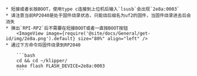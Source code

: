 

    * 短接或者长按BOOT，使用type c连接到上位机后输入`lsusb`会出现`2e8a:0003` 
    * 请注意当前RP2040是处于固件烧录状态，只能烧后缀名为uf2的固件，当固件烧录进去后会消失
    * 弹出`RPI-RP2`后不需要在短接BOOT或者一直按BOOT按钮
        <ImageView image={require('@site/docs/General/get-id/img/2e8a.png').default} size="80%" align="left" /> 
    * 通过下方命令将固件烧录到RP2040

        ```bash
        cd && cd ~/klipper/
        make flash FLASH_DEVICE=2e8a:0003
        ```
